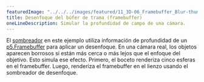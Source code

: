 ---
featuredImage: "../../../images/featured/11_3D-06_Framebuffer_Blur-thumbnail.png"
title: Desenfoque del búfer de trama (framebuffer)
oneLineDescription: Simular la profundidad de campo de una cámara.
---

El <a href="https://www.khronos.org/opengl/wiki/Shader" target="_blank">sombreador</a> en este ejemplo utiliza información 
de profundidad de un <a href="/reference/#/p5.Framebuffer/" target="_blank">p5.Framebuffer</a> para aplicar un 
desenfoque. En una cámara real, los objetos aparecen borrosos si están más cerca o más lejos que el enfoque del objetivo. 
Esto simula ese efecto. Primero, el boceto renderiza cinco esferas en el framebuffer. Luego, renderiza el framebuffer en el 
lienzo usando el sombreador de desenfoque.